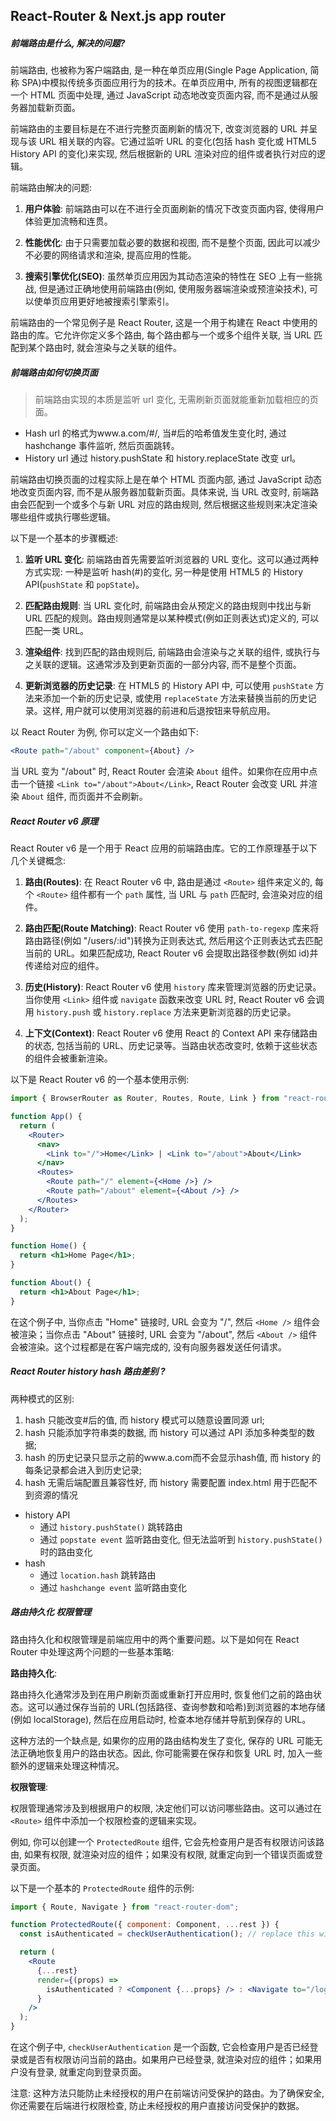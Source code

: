 ## React-Router & Next.js app router

##### 前端路由是什么, 解决的问题?

前端路由, 也被称为客户端路由, 是一种在单页应用(Single Page Application, 简称 SPA)中模拟传统多页面应用行为的技术。在单页应用中, 所有的视图逻辑都在一个 HTML 页面中处理, 通过 JavaScript 动态地改变页面内容, 而不是通过从服务器加载新页面。

前端路由的主要目标是在不进行完整页面刷新的情况下, 改变浏览器的 URL 并呈现与该 URL 相关联的内容。它通过监听 URL 的变化(包括 hash 变化或 HTML5 History API 的变化)来实现, 然后根据新的 URL 渲染对应的组件或者执行对应的逻辑。

前端路由解决的问题:

1. **用户体验**: 前端路由可以在不进行全页面刷新的情况下改变页面内容, 使得用户体验更加流畅和连贯。

2. **性能优化**: 由于只需要加载必要的数据和视图, 而不是整个页面, 因此可以减少不必要的网络请求和渲染, 提高应用的性能。

3. **搜索引擎优化(SEO)**: 虽然单页应用因为其动态渲染的特性在 SEO 上有一些挑战, 但是通过正确地使用前端路由(例如, 使用服务器端渲染或预渲染技术), 可以使单页应用更好地被搜索引擎索引。

前端路由的一个常见例子是 React Router, 这是一个用于构建在 React 中使用的路由的库。它允许你定义多个路由, 每个路由都与一个或多个组件关联, 当 URL 匹配到某个路由时, 就会渲染与之关联的组件。

##### 前端路由如何切换页面

> 前端路由实现的本质是监听 url 变化, 无需刷新页面就能重新加载相应的页面。

- Hash url 的格式为www.a.com/#/, 当#后的哈希值发生变化时, 通过 hashchange 事件监听, 然后页面跳转。
- History url 通过 history.pushState 和 history.replaceState 改变 url。

前端路由切换页面的过程实际上是在单个 HTML 页面内部, 通过 JavaScript 动态地改变页面内容, 而不是从服务器加载新页面。具体来说, 当 URL 改变时, 前端路由会匹配到一个或多个与新 URL 对应的路由规则, 然后根据这些规则来决定渲染哪些组件或执行哪些逻辑。

以下是一个基本的步骤概述:

1. **监听 URL 变化**: 前端路由首先需要监听浏览器的 URL 变化。这可以通过两种方式实现: 一种是监听 hash(#)的变化, 另一种是使用 HTML5 的 History API(`pushState` 和 `popState`)。

2. **匹配路由规则**: 当 URL 变化时, 前端路由会从预定义的路由规则中找出与新 URL 匹配的规则。路由规则通常是以某种模式(例如正则表达式)定义的, 可以匹配一类 URL。

3. **渲染组件**: 找到匹配的路由规则后, 前端路由会渲染与之关联的组件, 或执行与之关联的逻辑。这通常涉及到更新页面的一部分内容, 而不是整个页面。

4. **更新浏览器的历史记录**: 在 HTML5 的 History API 中, 可以使用 `pushState` 方法来添加一个新的历史记录, 或使用 `replaceState` 方法来替换当前的历史记录。这样, 用户就可以使用浏览器的前进和后退按钮来导航应用。

以 React Router 为例, 你可以定义一个路由如下:

```jsx
<Route path="/about" component={About} />
```

当 URL 变为 "/about" 时, React Router 会渲染 `About` 组件。如果你在应用中点击一个链接 `<Link to="/about">About</Link>`, React Router 会改变 URL 并渲染 `About` 组件, 而页面并不会刷新。

##### React Router v6 原理

React Router v6 是一个用于 React 应用的前端路由库。它的工作原理基于以下几个关键概念:

1. **路由(Routes)**: 在 React Router v6 中, 路由是通过 `<Route>` 组件来定义的, 每个 `<Route>` 组件都有一个 `path` 属性, 当 URL 与 `path` 匹配时, 会渲染对应的组件。

2. **路由匹配(Route Matching)**: React Router v6 使用 `path-to-regexp` 库来将路由路径(例如 "/users/:id")转换为正则表达式, 然后用这个正则表达式去匹配当前的 URL。如果匹配成功, React Router v6 会提取出路径参数(例如 id)并传递给对应的组件。

3. **历史(History)**: React Router v6 使用 `history` 库来管理浏览器的历史记录。当你使用 `<Link>` 组件或 `navigate` 函数来改变 URL 时, React Router v6 会调用 `history.push` 或 `history.replace` 方法来更新浏览器的历史记录。

4. **上下文(Context)**: React Router v6 使用 React 的 Context API 来存储路由的状态, 包括当前的 URL、历史记录等。当路由状态改变时, 依赖于这些状态的组件会被重新渲染。

以下是 React Router v6 的一个基本使用示例:

```jsx
import { BrowserRouter as Router, Routes, Route, Link } from "react-router-dom";

function App() {
  return (
    <Router>
      <nav>
        <Link to="/">Home</Link> | <Link to="/about">About</Link>
      </nav>
      <Routes>
        <Route path="/" element={<Home />} />
        <Route path="/about" element={<About />} />
      </Routes>
    </Router>
  );
}

function Home() {
  return <h1>Home Page</h1>;
}

function About() {
  return <h1>About Page</h1>;
}
```

在这个例子中, 当你点击 "Home" 链接时, URL 会变为 "/", 然后 `<Home />` 组件会被渲染；当你点击 "About" 链接时, URL 会变为 "/about", 然后 `<About />` 组件会被渲染。这个过程都是在客户端完成的, 没有向服务器发送任何请求。

##### React Router history hash 路由差别 ?

两种模式的区别:

1. hash 只能改变#后的值, 而 history 模式可以随意设置同源 url;
1. hash 只能添加字符串类的数据, 而 history 可以通过 API 添加多种类型的数据;
1. hash 的历史记录只显示之前的www.a.com而不会显示hash值, 而 history 的每条记录都会进入到历史记录;
1. hash 无需后端配置且兼容性好, 而 history 需要配置 index.html 用于匹配不到资源的情况

- history API
  - 通过 `history.pushState()` 跳转路由
  - 通过 `popstate event` 监听路由变化, 但无法监听到 `history.pushState()` 时的路由变化
- hash
  - 通过 `location.hash` 跳转路由
  - 通过 `hashchange event` 监听路由变化

##### 路由持久化 权限管理

路由持久化和权限管理是前端应用中的两个重要问题。以下是如何在 React Router 中处理这两个问题的一些基本策略:

**路由持久化**:

路由持久化通常涉及到在用户刷新页面或重新打开应用时, 恢复他们之前的路由状态。这可以通过保存当前的 URL(包括路径、查询参数和哈希)到浏览器的本地存储(例如 localStorage), 然后在应用启动时, 检查本地存储并导航到保存的 URL。

这种方法的一个缺点是, 如果你的应用的路由结构发生了变化, 保存的 URL 可能无法正确地恢复用户的路由状态。因此, 你可能需要在保存和恢复 URL 时, 加入一些额外的逻辑来处理这种情况。

**权限管理**:

权限管理通常涉及到根据用户的权限, 决定他们可以访问哪些路由。这可以通过在 `<Route>` 组件中添加一个权限检查的逻辑来实现。

例如, 你可以创建一个 `ProtectedRoute` 组件, 它会先检查用户是否有权限访问该路由, 如果有权限, 就渲染对应的组件；如果没有权限, 就重定向到一个错误页面或登录页面。

以下是一个基本的 `ProtectedRoute` 组件的示例:

```jsx
import { Route, Navigate } from "react-router-dom";

function ProtectedRoute({ component: Component, ...rest }) {
  const isAuthenticated = checkUserAuthentication(); // replace this with your authentication check logic

  return (
    <Route
      {...rest}
      render={(props) =>
        isAuthenticated ? <Component {...props} /> : <Navigate to="/login" />
      }
    />
  );
}
```

在这个例子中, `checkUserAuthentication` 是一个函数, 它会检查用户是否已经登录或是否有权限访问当前的路由。如果用户已经登录, 就渲染对应的组件；如果用户没有登录, 就重定向到登录页面。

注意: 这种方法只能防止未经授权的用户在前端访问受保护的路由。为了确保安全, 你还需要在后端进行权限检查, 防止未经授权的用户直接访问受保护的数据。
